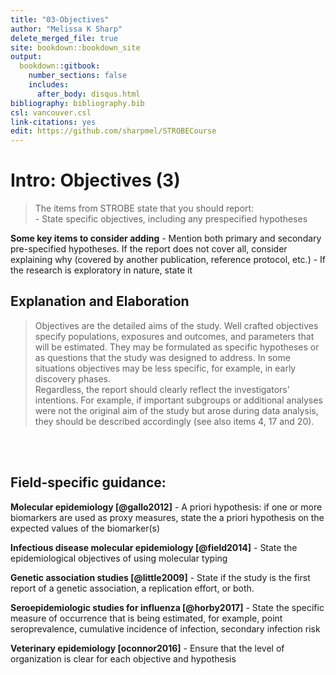 ---
title: "03-Objectives"
author: "Melissa K Sharp"
delete_merged_file: true
site: bookdown::bookdown_site
output:
  bookdown::gitbook:
    number_sections: false 
    includes: 
      after_body: disqus.html
bibliography: bibliography.bib
csl: vancouver.csl
link-citations: yes
edit: https://github.com/sharpmel/STROBECourse
---

# Intro: Objectives (3)
> The items from STROBE state that you should report:  
- State specific objectives, including any prespecified hypotheses

**Some key items to consider adding**
- Mention both primary and secondary pre-specified hypotheses. If the report does not cover all, consider explaining why (covered by another publication, reference protocol, etc.)
- If the research is exploratory in nature, state it
</br> 

## Explanation and Elaboration
> Objectives are the detailed aims of the study. Well crafted objectives specify populations, exposures and outcomes, and parameters that will be estimated. They may be formulated as specific hypotheses or as questions that the study was designed to address. In some situations objectives may be less specific, for example, in early discovery phases.
</br> 
Regardless, the report should clearly reflect the investigators’ intentions. For example, if important subgroups or additional
analyses were not the original aim of the study but arose during data analysis, they should be described accordingly (see also items 4, 17 and 20).

</br> 
</br>
<h2> Field-specific guidance:</h2>
**Molecular epidemiology [@gallo2012]** 
- A priori hypothesis: if one or more biomarkers are used as proxy measures, state the a priori hypothesis on the expected values of the biomarker(s)

**Infectious disease molecular epidemiology [@field2014]**
- State the epidemiological objectives of using molecular typing

**Genetic association studies [@little2009]**
- State if the study is the first report of a genetic association, a replication effort, or both.

**Seroepidemiologic studies for influenza [@horby2017]**
- State the specific measure of occurrence that is being estimated, for example, point seroprevalence, cumulative incidence of infection, secondary infection risk

**Veterinary epidemiology [oconnor2016]**
- Ensure that the level of organization is clear for each objective and hypothesis
